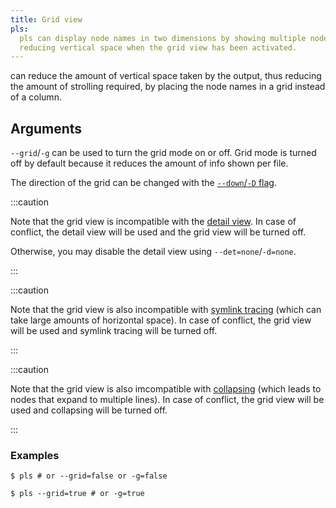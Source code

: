 ```yaml
---
title: Grid view
pls:
  pls can display node names in two dimensions by showing multiple nodes per row
  reducing vertical space when the grid view has been activated.
---
```



<Pls /> can reduce the amount of vertical space taken by the output, thus
reducing the amount of strolling required, by placing the node names in a grid
instead of a column.

## Arguments

`--grid`/`-g` can be used to turn the grid mode on or off. Grid mode is turned
off by default because it reduces the amount of info shown per file.

The direction of the grid can be changed with the
[`--down`/`-D` flag](/pls/features/direction/).

:::caution

Note that the grid view is incompatible with the
[detail view](/pls/features/detail_view/). In case of conflict, the detail view
will be used and the grid view will be turned off.

Otherwise, you may disable the detail view using `--det=none`/`-d=none`.

:::

:::caution

Note that the grid view is also incompatible with
[symlink tracing](/pls/features/symlink/) (which can take large amounts of
horizontal space). In case of conflict, the grid view will be used and symlink
tracing will be turned off.

:::

:::caution

Note that the grid view is also imcompatible with
[collapsing](/pls/features/collapse/) (which leads to nodes that expand to
multiple lines). In case of conflict, the grid view will be used and collapsing
will be turned off.

:::

### Examples

```console
$ pls # or --grid=false or -g=false
```

<GridViewOff />

```console
$ pls --grid=true # or -g=true
```

<GridViewOn />
